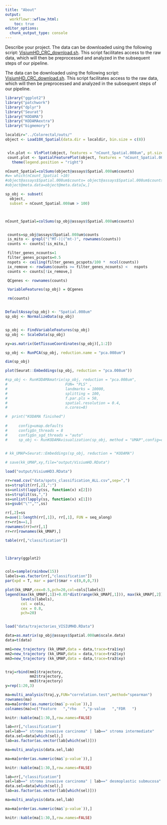 ```yaml
---
title: "About"
output:
  workflowr::wflow_html:
    toc: true
editor_options:
  chunk_output_type: console
---
```



Describe your project.
The data can be downloaded using the following script: [VisiumHD_CRC_download.sh](code/VisiumHD_CRC_download.sh). This script facilitates access to the raw data, which will then be preprocessed and analyzed in the subsequent steps of our pipeline.

The data can be downloaded using the following script: [VisiumHD_CRC_download.sh](https://github.com/tkcaccia/KODAMA-Analysis/blob/main/code/VisiumHD_CRC_download.sh). This script facilitates access to the raw data, which will then be preprocessed and analyzed in the subsequent steps of our pipeline.


```r
library("ggplot2")
library("patchwork")
library("dplyr")
library("Seurat")
library("KODAMA")
library("KODAMAextra")
library("bigmemory")

localdir="../Colorectal/outs/"
object <- Load10X_Spatial(data.dir = localdir, bin.size = c(8))


 vln.plot <- VlnPlot(object, features = "nCount_Spatial.008um", pt.size = 0) + NoLegend()
 count.plot <- SpatialFeaturePlot(object, features = "nCount_Spatial.008um", pt.size.factor = 1.2) +
   theme(legend.position = "right")

nCount_Spatial=colSums(object@assays$Spatial.008um$counts)
#w= which(nCount_Spatial >10)
#object@assays$Spatial.008um$counts= object@assays$Spatial.008um$counts[,w]
#object@meta.data=object@meta.data[w,]

sp_obj <- subset(
  object,
  subset = nCount_Spatial.008um > 100)



nCount_Spatial=colSums(sp_obj@assays$Spatial.008um$counts)


 counts=sp_obj@assays$Spatial.008um$counts
 is_mito <- grepl("(^MT-)|(^mt-)", rownames(counts))
 counts <- counts[!is_mito,]

 filter_genes_ncounts=1
 filter_genes_pcspots=0.5
 nspots <- ceiling(filter_genes_pcspots/100 *  ncol(counts))
 ix_remove <- rowSums(counts >= filter_genes_ncounts) <   nspots
 counts <- counts[!ix_remove,]

 QCgenes <- rownames(counts)

 VariableFeatures(sp_obj) = QCgenes

 rm(counts)


DefaultAssay(sp_obj) <- "Spatial.008um"
sp_obj <- NormalizeData(sp_obj)


sp_obj <- FindVariableFeatures(sp_obj)
sp_obj <- ScaleData(sp_obj)

xy=as.matrix(GetTissueCoordinates(sp_obj)[,1:2])

sp_obj <- RunPCA(sp_obj, reduction.name = "pca.008um")

dim(sp_obj)

plot(Seurat::Embeddings(sp_obj, reduction = "pca.008um"))
```

```r

#sp_obj <- RunKODAMAmatrix(sp_obj, reduction = "pca.008um",
#                          FUN= "PLS" ,
#                          landmarks = 10000,
#                          splitting = 100,
#                          f.par.pls = 50,
#                          spatial.resolution = 0.4,
#                          n.cores=8)

#  print("KODAMA finished")
  
#     config=umap.defaults
#     config$n_threads = 8
#     config$n_sgd_threads = "auto"
#     sp_obj <- RunKODAMAvisualization(sp_obj, method = "UMAP",config=config)

     
# kk_UMAP=Seurat::Embeddings(sp_obj, reduction = "KODAMA")

# save(kk_UMAP,xy,file="output/VisiumHD.RData")

load("output/VisiumHD3.RData")   

rr=read.csv("data/spots_classification_ALL.csv",sep=",")
ss=strsplit(rr[,2],":")
ss=unlist(lapply(ss, function(x) x[2]))
ss=strsplit(ss,",")
ss=unlist(lapply(ss, function(x) x[1]))
ss=gsub("\"","",ss)

rr[,2]=ss
n=ave(1:length(rr[,1]), rr[,1], FUN = seq_along)
rr=rr[n==1,]
rownames(rr)=rr[,1]
rr=rr[rownames(kk_UMAP),]

table(rr[,"classification"])



library(ggplot2)


cols=sample(rainbow(15))
labels=as.factor(rr[,"classification"])
par(xpd = T, mar = par()$mar + c(0,0,0,7))

plot(kk_UMAP,cex=0.5,pch=20,col=cols[labels])
legend(max(kk_UMAP[,1])+0.05*dist(range(kk_UMAP[,1])), max(kk_UMAP[,2]),
       levels(labels),
       col = cols,
       cex = 0.8,
       pch=20)


load("data/trajectories_VISIUMHD.RData")

data=as.matrix(sp_obj@assays$Spatial.008um$scale.data)
data=t(data)

mm1=new_trajectory (kk_UMAP,data = data,trace=tra1$xy)
mm2=new_trajectory (kk_UMAP,data = data,trace=tra2$xy)
mm3=new_trajectory (kk_UMAP,data = data,trace=tra3$xy)


traj=rbind(mm1$trajectory,
           mm2$trajectory,
           mm3$trajectory)
y=rep(1:20,3)

```

```r
ma=multi_analysis(traj,y,FUN="correlation.test",method="spearman")
rownames(ma)
ma=ma[order(as.numeric(ma$`p-value`)),]
colnames(ma)=c("Feature   ","rho   ","p-value   ","FDR   ")
```

```r
knitr::kable(ma[1:30,],row.names=FALSE)
```

```r


lab=rr[,"classification"]
sel=lab==" stroma invasive carcinoma" | lab==" stroma intermediate"
data.sel=data[which(sel),]
lab=as.factor(as.vector(lab[which(sel)]))

ma=multi_analysis(data.sel,lab)

ma=ma[order(as.numeric(ma$`p-value`)),]
```


```r
knitr::kable(ma[1:30,],row.names=FALSE)
```


```r

lab=rr[,"classification"]
sel=lab==" stroma invasive carcinoma" | lab==" desmoplastic submucosa"
data.sel=data[which(sel),]
lab=as.factor(as.vector(lab[which(sel)]))

ma=multi_analysis(data.sel,lab)

ma=ma[order(as.numeric(ma$`p-value`)),]
```


```r
knitr::kable(ma[1:30,],row.names=FALSE)
```



